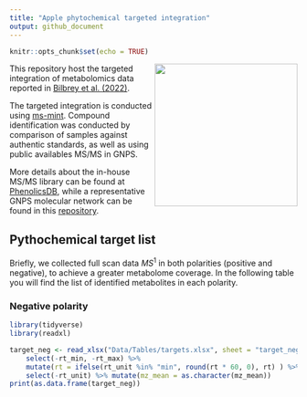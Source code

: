 ```yaml
---
title: "Apple phytochemical targeted integration"
output: github_document
---
```


```r
knitr::opts_chunk$set(echo = TRUE)
```

<img src="Figures/Apple Phytochemicals.png" align="right" height="250" style="float:right; height:250px;"/>


This repository host the targeted integration of metabolomics data reported
in [Bilbrey et al. (2022)](https://nph.onlinelibrary.wiley.com/doi/full/10.1111/nph.17693).

The targeted integration is conducted using [ms-mint](https://github.com/LewisResearchGroup/ms-mint).
Compound identification was conducted by comparison of samples against authentic standards, as well
as using public availables MS/MS in GNPS.

More details about the in-house MS/MS library can be found at [PhenolicsDB](https://github.com/CooperstoneLab/PhenolicsDB),
while a representative GNPS molecular network can be found in this
[repository](https://cytoscape.gnps2.org/process?task=1b4d04e4234d47f38ad8681da8307b91).

## Pythochemical target list 

Briefly, we collected full scan data $MS^1$ in both polarities (positive and negative), to achieve a greater
metabolome coverage. In the following table you will find the list of identified metabolites in each polarity.

### Negative polarity

```r
library(tidyverse)
library(readxl)

target_neg <- read_xlsx("Data/Tables/targets.xlsx", sheet = "target_neg") %>% 
    select(-rt_min, -rt_max) %>%
    mutate(rt = ifelse(rt_unit %in% "min", round(rt * 60, 0), rt) ) %>% 
    select(-rt_unit) %>% mutate(mz_mean = as.character(mz_mean))
print(as.data.frame(target_neg))
```